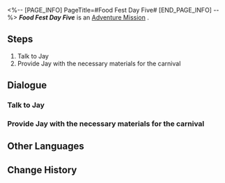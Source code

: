 <%-- [PAGE_INFO]
PageTitle=#Food Fest Day Five#
[END_PAGE_INFO] --%>
{{Stub|Dialogue.}}
{{Mission Infobox
|id            = 8020105
|title         = 
|image         = <!--Mission Food Fest Day Five.png-->
|type          = Adventure
|event_name    = 
|chapter       = 
|requirements  = [[Adventure Mission]] ''[[Food Fest Day Four]]'' completed
|summary       = <!--official mission summary from Fate's Atlas-->
|characters    = Jay; Trailblazer
|startLocation = [[<!--starting world-->]] - [[<!--starting area-->]]
|world         = <!--starting world-->
|area          = <!--starting area-->
|prev          = Food Fest Day Four
|next          = Food Fest Day Six
|exp           = 
|credits       = 1000
|stellarJade   = 
|other         = {{Card List|}}
}}
'''''Food Fest Day Five''''' is an [[Adventure Mission]]<!--in [world]-->.

==Steps==
# Talk to Jay
# Provide Jay with the necessary materials for the carnival

<!--
==Gameplay Notes==

--><!--
==Trial Character==

-->
==Dialogue==
{{Stub Dialogue}}
===Talk to Jay===
{{Mission Description|type=adventure|location=<!--to be added-->|The gourmet carnival is in progress! Ask Jay what ingredients are needed for today.}}
{{Dialogue Start}}
:{{tx}}
{{Dialogue End}}

===Provide Jay with the necessary materials for the carnival===
{{Mission Description|type=adventure|location=<!--to be added-->|update|Jay has listed all the ingredients required for today's catering menu. Once you have gathered all of the ingredients, bring them to him!}}
{{Dialogue Start}}
:{{tx}}
{{Dialogue End}}

==Other Languages==
{{Other Languages
|en   = Food Fest Day Five
|zhs  = 美食庆典•第五日
|zht  = 美食慶典•第五日
|ja   = グルメフェス・5日目
|ko   = 미식 축제•5일차
|es   = Festival gastronómico: día 5
|fr   = Grand festin&nbsp;: Jour 5
|ru   = Деликатесы Пенаконии: День пятый
|th   = งานเทศกาลอาหาร วันที่ 5
|vi   = Lễ Hội Ẩm Thực - Ngày 5
|de   = Feinschmeckerfest: Tag 5
|id   = Festival Kuliner: Hari Ke-5
|pt   = Festival Gastronômico Dia Cinco
}}

==Change History==
{{Change History|2.0}}
